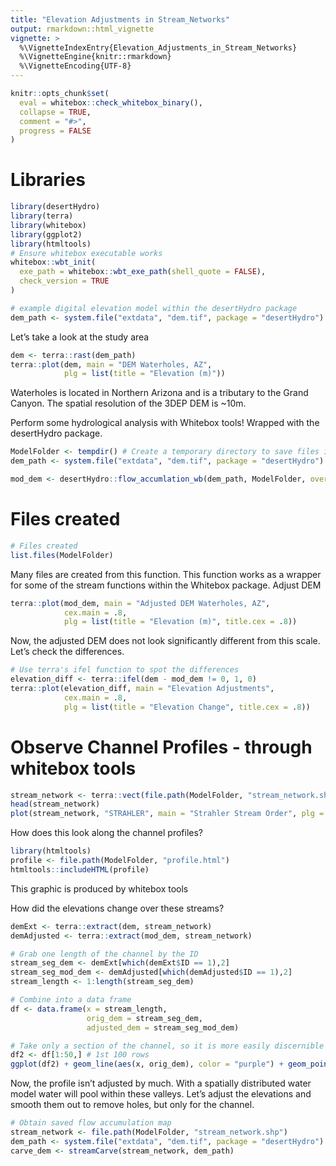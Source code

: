 ```yaml
---
title: "Elevation Adjustments in Stream_Networks"
output: rmarkdown::html_vignette
vignette: >
  %\VignetteIndexEntry{Elevation_Adjustments_in_Stream_Networks}
  %\VignetteEngine{knitr::rmarkdown}
  %\VignetteEncoding{UTF-8}
---
```


```r
knitr::opts_chunk$set(
  eval = whitebox::check_whitebox_binary(),
  collapse = TRUE,
  comment = "#>",
  progress = FALSE
)
```

# Libraries
```r
library(desertHydro)
library(terra)
library(whitebox)
library(ggplot2)
library(htmltools)
# Ensure whitebox executable works
whitebox::wbt_init(
  exe_path = whitebox::wbt_exe_path(shell_quote = FALSE),
  check_version = TRUE
)
```

```r
# example digital elevation model within the desertHydro package
dem_path <- system.file("extdata", "dem.tif", package = "desertHydro") 
```

Let's take a look at the study area
```r
dem <- terra::rast(dem_path)
terra::plot(dem, main = "DEM Waterholes, AZ", 
            plg = list(title = "Elevation (m)"))
```
Waterholes is located in Northern Arizona and is a tributary to the Grand Canyon.
The spatial resolution of the 3DEP DEM is ~10m.

Perform some hydrological analysis with Whitebox tools! Wrapped with the desertHydro 
package.
```r
ModelFolder <- tempdir() # Create a temporary directory to save files into
dem_path <- system.file("extdata", "dem.tif", package = "desertHydro") # pass dem as file path

mod_dem <- desertHydro::flow_accumlation_wb(dem_path, ModelFolder, overwrite = F, carve = 2)
```
# Files created
```r
# Files created
list.files(ModelFolder)
```
Many files are created from this function. This function works as a wrapper for
some of the stream functions within the Whitebox package.
 Adjust DEM
```r
terra::plot(mod_dem, main = "Adjusted DEM Waterholes, AZ",
            cex.main = .8,
            plg = list(title = "Elevation (m)", title.cex = .8))
```
Now, the adjusted DEM does not look significantly different from this scale. 
Let's check the differences.

```r
# Use terra's ifel function to spot the differences
elevation_diff <- terra::ifel(dem - mod_dem != 0, 1, 0) 
terra::plot(elevation_diff, main = "Elevation Adjustments",
            cex.main = .8,
            plg = list(title = "Elevation Change", title.cex = .8))
```

# Observe Channel Profiles - through whitebox tools
```r
stream_network <- terra::vect(file.path(ModelFolder, "stream_network.shp"))
head(stream_network)
plot(stream_network, "STRAHLER", main = "Strahler Stream Order", plg = (title = "Order"))
```

How does this look along the channel profiles?
```r
library(htmltools)
profile <- file.path(ModelFolder, "profile.html")
htmltools::includeHTML(profile)

```
This graphic is produced by whitebox tools

How did the elevations change over these streams? 
```r
demExt <- terra::extract(dem, stream_network)
demAdjusted <- terra::extract(mod_dem, stream_network)

# Grab one length of the channel by the ID
stream_seg_dem <- demExt[which(demExt$ID == 1),2]
stream_seg_mod_dem <- demAdjusted[which(demAdjusted$ID == 1),2]
stream_length <- 1:length(stream_seg_dem)

# Combine into a data frame
df <- data.frame(x = stream_length, 
                 orig_dem = stream_seg_dem,
                 adjusted_dem = stream_seg_mod_dem)

```


```r
# Take only a section of the channel, so it is more easily discernible
df2 <- df[1:50,] # 1st 100 rows
ggplot(df2) + geom_line(aes(x, orig_dem), color = "purple") + geom_point(aes(x, adjusted_dem), color = "blue") + labs(title = "Elevation Profile of Stream Segment")
```

Now, the profile isn't adjusted by much. With a spatially distributed water model
water will pool within these valleys.
Let's adjust the elevations and smooth them out to remove holes, but only for the
channel.
```r
# Obtain saved flow accumulation map
stream_network <- file.path(ModelFolder, "stream_network.shp")
dem_path <- system.file("extdata", "dem.tif", package = "desertHydro") 
carve_dem <- streamCarve(stream_network, dem_path)
```

```r

```

